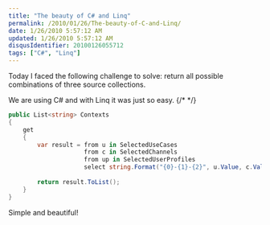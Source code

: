 ```yaml
---
title: "The beauty of C# and Linq"
permalink: /2010/01/26/The-beauty-of-C-and-Linq/
date: 1/26/2010 5:57:12 AM
updated: 1/26/2010 5:57:12 AM
disqusIdentifier: 20100126055712
tags: ["C#", "Linq"]
---
```

Today I faced the following challenge to solve: return all possible combinations of three source collections.

We are using C# and with Linq it was just so easy.
{/* <!-- more --> */}

```csharp
public List<string> Contexts
{
    get
    {
        var result = from u in SelectedUseCases
                     from c in SelectedChannels
                     from up in SelectedUserProfiles
                     select string.Format("{0}-{1}-{2}", u.Value, c.Value, up.Value);
 
        return result.ToList();
    }
}
```

Simple and beautiful!
